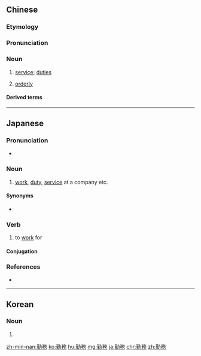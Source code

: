 {{also|勤务}}
==Chinese==
{{zh-forms|s=勤务}}

===Etymology===
{{rfe|zh}}

===Pronunciation===
{{zh-pron
|m=qínwù
|c=kan4 mou6
|mn=qz,tp,xm:khûn-bū/kh,zz:khîn-bū
|cat=n
}}

===Noun===
{{zh-noun}}

# [[service]]; [[duties]]
# {{lb|zh|military}} [[orderly]]

====Derived terms====
{{zh-der|勤務兵|勤務召集|勤務員|警察勤務}}

----

==Japanese==
{{ja-kanjitab|きん|む|yomi=on}}

===Pronunciation===
* {{ja-pron|きんむ|yomi=o}}

===Noun===
{{ja-noun|きんむ}}

# [[work]], [[duty]], [[service]] at a company etc.
#: {{ja-usex|今度こちらに'''勤務'''になりました。|こんど こちら に '''きんむ''' に なりました。|Recently, I got a position here.}}

====Synonyms====
* {{ja-r|役目|やくめ}}

===Verb===
{{ja-verb-suru|tr=intrans|きんむ}}

# to [[work]] for

====Conjugation====
{{ja-suru|きんむ}}

===References===
* {{R:Shogakukan}}
----
==Korean==
{{ko-hanjatab}}

===Noun===
{{ko-noun|hj|hangeul=근무}}

# {{hanja form of|근무}}

[[zh-min-nan:勤務]]
[[ko:勤務]]
[[hu:勤務]]
[[mg:勤務]]
[[ja:勤務]]
[[chr:勤務]]
[[zh:勤務]]